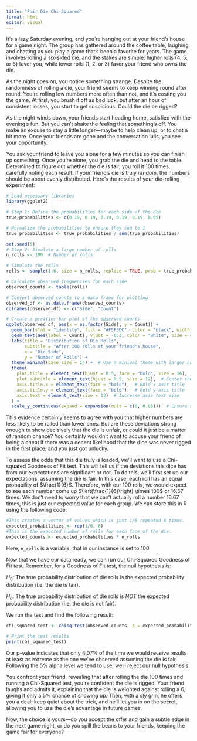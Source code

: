 ```yaml
---
title: "Fair Die Chi-Squared"
format: html
editor: visual
---
```


It’s a lazy Saturday evening, and you’re hanging out at your friend’s house for a game night. The group has gathered around the coffee table, laughing and chatting as you play a game that’s been a favorite for years. The game involves rolling a six-sided die, and the stakes are simple: higher rolls (4, 5, or 6) favor you, while lower rolls (1, 2, or 3) favor your friend who owns the die.

As the night goes on, you notice something strange. Despite the randomness of rolling a die, your friend seems to keep winning round after round. You’re rolling low numbers more often than not, and it’s costing you the game. At first, you brush it off as bad luck, but after an hour of consistent losses, you start to get suspicious. Could the die be rigged?

As the night winds down, your friends start heading home, satisfied with the evening’s fun. But you can’t shake the feeling that something’s off. You make an excuse to stay a little longer—maybe to help clean up, or to chat a bit more. Once your friends are gone and the conversation lulls, you see your opportunity.

You ask your friend to leave you alone for a few minutes so you can finish up something. Once you’re alone, you grab the die and head to the table. Determined to figure out whether the die is fair, you roll it 100 times, carefully noting each result. If your friend’s die is truly random, the numbers should be about evenly distributed. Here's the results of your die-rolling experiment:

```r

# Load necessary libraries
library(ggplot2)

# Step 1: Define the probabilities for each side of the die
true_probabilities <- c(0.19, 0.19, 0.19, 0.19, 0.19, 0.05)

# Normalize the probabilities to ensure they sum to 1
true_probabilities <- true_probabilities / sum(true_probabilities)

set.seed(5)
# Step 2: Simulate a large number of rolls
n_rolls <- 100  # Number of rolls

# Simulate the rolls
rolls <- sample(1:6, size = n_rolls, replace = TRUE, prob = true_probabilities)

# Calculate observed frequencies for each side
observed_counts <- table(rolls)

# Convert observed counts to a data frame for plotting
observed_df <- as.data.frame(observed_counts)
colnames(observed_df) <- c("Side", "Count")

# Create a prettier bar plot of the observed counts
ggplot(observed_df, aes(x = as.factor(Side), y = Count)) +
  geom_bar(stat = "identity", fill = "#F5F5DC", color = "black", width = 0.7) +
  geom_text(aes(label = Count), vjust = -0.3, color = "white", size = 4) +  # Add count labels on top of the bars
  labs(title = "Distribution of Die Rolls",
       subtitle = "After 100 rolls at your friend's house",
       x = "Die Side",
       y = "Number of Rolls") +
  theme_minimal(base_size = 14) +  # Use a minimal theme with larger base font size
  theme(
    plot.title = element_text(hjust = 0.5, face = "bold", size = 16),  # Center and bold the title
    plot.subtitle = element_text(hjust = 0.5, size = 12),  # Center the subtitle
    axis.title.x = element_text(face = "bold"),  # Bold x-axis title
    axis.title.y = element_text(face = "bold"),  # Bold y-axis title
    axis.text = element_text(size = 12)  # Increase axis text size
  ) +
  scale_y_continuous(expand = expansion(mult = c(0, 0.05)))  # Ensure space above bars for labels
```

This evidence certainly seems to agree with you that higher numbers are less likely to be rolled than lower ones. But are these deviations strong enough to show decisively that the die is unfair, or could it just be a matter of random chance? You certainly wouldn't want to accuse your friend of being a cheat if there was a decent likelihood that the dice was never rigged in the first place, and you just got unlucky.

To assess the odds that this die truly is loaded, we'll want to use a Chi-squared Goodness of Fit test. This will tell us if the deviations this dice has from our expectations are significant or not. To do this, we'll first set up our expectations, assuming the die *is* fair. In this case, each roll has an equal probability of $\frac{1}{6}$. Therefore, with our 100 rolls, we would expect to see each number come up $\left(\frac{1}{6}\right) \times 100$ or 16.67 times. We don't need to worry that we can't actually roll a number 16.67 times, this is just our expected value for each group. We can store this in R using the following code:

```r

#This creates a vector of values which is just 1/6 repeated 6 times. 
expected_probabilities <- rep(1/6, 6)
#This is the expected number of rolls for each face of the die. 
expected_counts <- expected_probabilities * n_rolls
```

Here, `n_rolls` is a variable, that in our instance is set to 100.

Now that we have our data ready, we can run our Chi-Squared Goodness of Fit test. Remember, for a Goodness of Fit test, the null hypothesis is:

$H_0$: The true probability distribution of die rolls is the expected probability distribution (i.e. the die is fair).

$H_a$: The true probability distribution of die rolls is *NOT* the expected probability distribution (i.e. the die is not fair).

We run the test and find the following result:

```r
chi_squared_test <- chisq.test(observed_counts, p = expected_probabilities)

# Print the test results
print(chi_squared_test)
```

Our p-value indicates that only 4.07% of the time we would receive results at least as extreme as the one we've observed assuming the die is fair. Following the 5% alpha level we tend to use, we'll reject our null hypothesis.

You confront your friend, revealing that after rolling the die 100 times and running a Chi-Squared test, you’re confident the die is rigged. Your friend laughs and admits it, explaining that the die is weighted against rolling a 6, giving it only a 5% chance of showing up. Then, with a sly grin, he offers you a deal: keep quiet about the trick, and he’ll let you in on the secret, allowing you to use the die’s advantage in future games.

Now, the choice is yours—do you accept the offer and gain a subtle edge in the next game night, or do you spill the beans to your friends, keeping the game fair for everyone?
